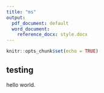 ```yaml
---
title: "ms"
output:
  pdf_document: default
  word_document:
    reference_docx: style.docx
---
```


```r
knitr::opts_chunk$set(echo = TRUE)
```

## testing
hello world.  